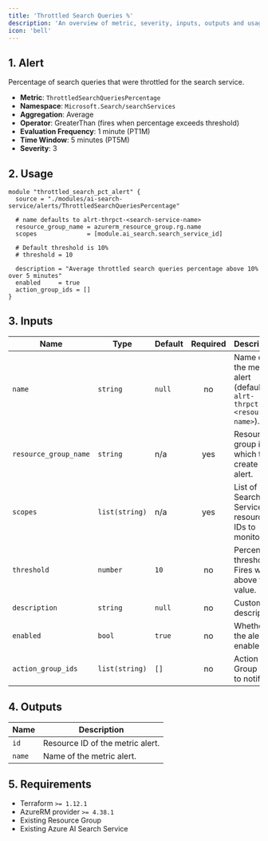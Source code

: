 ```yaml
---
title: 'Throttled Search Queries %'
description: 'An overview of metric, severity, inputs, outputs and usage.'
icon: 'bell'
---
```


## 1. Alert
Percentage of search queries that were throttled for the search service.

- **Metric**: `ThrottledSearchQueriesPercentage`
- **Namespace**: `Microsoft.Search/searchServices`
- **Aggregation**: Average
- **Operator**: GreaterThan (fires when percentage exceeds threshold)
- **Evaluation Frequency**: 1 minute (PT1M)
- **Time Window**: 5 minutes (PT5M)
- **Severity**: 3

## 2. Usage
```hcl main.tf
module "throttled_search_pct_alert" {
  source = "./modules/ai-search-service/alerts/ThrottledSearchQueriesPercentage"

  # name defaults to alrt-thrpct-<search-service-name>
  resource_group_name = azurerm_resource_group.rg.name
  scopes              = [module.ai_search.search_service_id]

  # Default threshold is 10%
  # threshold = 10

  description = "Average throttled search queries percentage above 10% over 5 minutes"
  enabled     = true
  action_group_ids = []
}
```

## 3. Inputs
| Name | Type | Default | Required | Description |
|------|------|---------|:--------:|-------------|
| `name` | `string` | `null` | no | Name of the metric alert (defaults to `alrt-thrpct-<resource-name>`). |
| `resource_group_name` | `string` | n/a | yes | Resource group in which to create the alert. |
| `scopes` | `list(string)` | n/a | yes | List of Search Service resource IDs to monitor. |
| `threshold` | `number` | `10` | no | Percentage threshold. Fires when above this value. |
| `description` | `string` | `null` | no | Custom description. |
| `enabled` | `bool` | `true` | no | Whether the alert is enabled. |
| `action_group_ids` | `list(string)` | `[]` | no | Action Group IDs to notify. |

## 4. Outputs
| Name | Description |
|------|-------------|
| `id` | Resource ID of the metric alert. |
| `name` | Name of the metric alert. |

## 5. Requirements
- Terraform `>= 1.12.1`
- AzureRM provider `>= 4.38.1`
- Existing Resource Group
- Existing Azure AI Search Service


